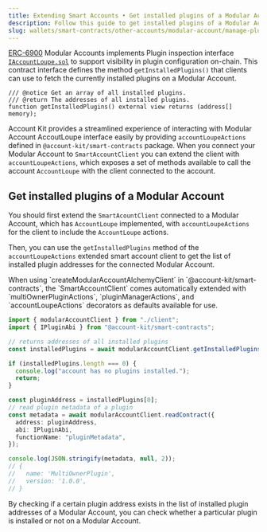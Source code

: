 ```yaml
---
title: Extending Smart Accounts • Get installed plugins of a Modular Account
description: Follow this guide to get installed plugins of a Modular Account
slug: wallets/smart-contracts/other-accounts/modular-account/manage-plugins/get-installed-plugins
---
```


[ERC-6900](https://eips.ethereum.org/EIPS/eip-6900) Modular Accounts implements Plugin inspection interface [`IAccountLoupe.sol`](https://eips.ethereum.org/EIPS/eip-6900#iaccountloupesol) to support visibility in plugin configuration on-chain. This contract interface defines the method `getInstalledPlugins()` that clients can use to fetch the currently installed plugins on a Modular Account.

```solidity
/// @notice Get an array of all installed plugins.
/// @return The addresses of all installed plugins.
function getInstalledPlugins() external view returns (address[] memory);
```

Account Kit provides a streamlined experience of interacting with Modular Account AccoutLoupe interface easily by providing `accountLoupeActions` defined in `@account-kit/smart-contracts` package. When you connect your Modular Account to `SmartAccountClient` you can extend the client with `accountLoupeActions`, which exposes a set of methods available to call the account `AccountLoupe` with the client connected to the account.

## Get installed plugins of a Modular Account

You should first extend the `SmartAcountClient` connected to a Modular Account, which has `AccountLoupe` implemented, with `accountLoupeActions` for the client to include the `AccountLoupe` actions.

Then, you can use the `getInstalledPlugins` method of the `accountLoupeActions` extended smart account client to get the list of installed plugin addresses for the connected Modular Account.

<Note>
  When using `createModularAccountAlchemyClient` in
  `@account-kit/smart-contracts`, the `SmartAccountClient` comes automatically
  extended with `multiOwnerPluginActions`, `pluginManagerActions`, and
  `accountLoupeActions` decorators as defaults available for use.
</Note>

<CodeBlocks>

```ts [example.ts] twoslash
import { modularAccountClient } from "./client";
import { IPluginAbi } from "@account-kit/smart-contracts";

// returns addresses of all installed plugins
const installedPlugins = await modularAccountClient.getInstalledPlugins({});

if (installedPlugins.length === 0) {
  console.log("account has no plugins installed.");
  return;
}

const pluginAddress = installedPlugins[0];
// read plugin metadata of a plugin
const metadata = await modularAccountClient.readContract({
  address: pluginAddress,
  abi: IPluginAbi,
  functionName: "pluginMetadata",
});

console.log(JSON.stringify(metadata, null, 2));
// {
//   name: 'MultiOwnerPlugin',
//   version: '1.0.0',
// }
```

<Markdown src="../../../../../shared/smart-contracts/modular-account-client.mdx" />

</CodeBlocks>

By checking if a certain plugin address exists in the list of installed plugin addresses of a Modular Account, you can check whether a particular plugin is installed or not on a Modular Account.
